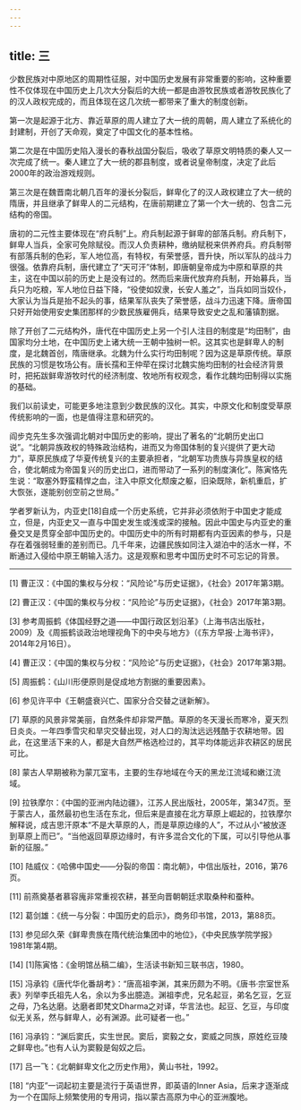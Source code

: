 ```yaml
---
---
---
```

title: 三
---



少数民族对中原地区的周期性征服，对中国历史发展有非常重要的影响，这种重要性不仅体现在中国历史上几次大分裂后的大统一都是由游牧民族或者游牧民族化了的汉人政权完成的，而且体现在这几次统一都带来了重大的制度创新。

第一次是起源于北方、靠近草原的周人建立了大一统的周朝，周人建立了系统化的封建制，开创了天命观，奠定了中国文化的基本性格。

第二次是在中国历史陷入漫长的春秋战国分裂后，吸收了草原文明特质的秦人又一次完成了统一。秦人建立了大一统的郡县制度，或者说皇帝制度，决定了此后2000年的政治游戏规则。

第三次是在魏晋南北朝几百年的漫长分裂后，鲜卑化了的汉人政权建立了大一统的隋唐，并且继承了鲜卑人的二元结构，在唐前期建立了第一个大一统的、包含二元结构的帝国。

唐初的二元性主要体现在“府兵制”上。府兵制起源于鲜卑的部落兵制。府兵制下，鲜卑人当兵，全家可免除赋役。而汉人负责耕种，缴纳赋税来供养府兵。府兵制带有部落兵制的色彩，军人地位高，有特权，有荣誉感，晋升快，所以军队的战斗力很强。依靠府兵制，唐代建立了“天可汗”体制，即唐朝皇帝成为中原和草原的共主，这在中国以前的历史上是没有过的。然而后来唐代放弃府兵制，开始募兵，当兵只为吃粮，军人地位日益下降，“役使如奴隶，长安人羞之”，当兵如同当奴仆，大家认为当兵是抬不起头的事，结果军队丧失了荣誉感，战斗力迅速下降。唐帝国只好开始使用安史集团那样的少数民族雇佣兵，结果导致安史之乱和藩镇割据。

除了开创了二元结构外，唐代在中国历史上另一个引人注目的制度是“均田制”，由国家均分土地，在中国历史上诸大统一王朝中独树一帜。这其实也是鲜卑人的制度，是北魏首创，隋唐继承。北魏为什么实行均田制呢？因为这是草原传统。草原民族的习惯是牧场公有。唐长孺和王仲荦在探讨北魏实施均田制的社会经济背景时，把拓跋鲜卑游牧时代的经济制度、牧地所有权观念，看作北魏均田制得以实施的基础。

我们以前读史，可能更多地注意到少数民族的汉化。其实，中原文化和制度受草原传统影响的一面，也是值得注意和研究的。

阎步克先生多次强调北朝对中国历史的影响，提出了著名的“北朝历史出口说”。“北朝异族政权的特殊政治结构，进而又为帝国体制的复兴提供了更大动力”，草原民族成了华夏传统复兴的主要承担者，“北朝军功贵族与异族皇权的结合，使北朝成为帝国复兴的历史出口，进而带动了一系列的制度演化”。陈寅恪先生说：“取塞外野蛮精悍之血，注入中原文化颓废之躯，旧染既除，新机重启，扩大恢张，遂能别创空前之世局。”

学者罗新认为，内亚史[18]自成一个历史系统，它并非必须依附于中国史才能成立，但是，内亚史又一直与中国史发生或浅或深的接触。因此中国史与内亚史的重叠交叉是贯穿全部中国历史的。中国历史中的所有时期都有内亚因素的参与，只是存在着强弱轻重的差别而已。几千年来，边疆民族如同注入湖泊中的活水一样，不断通过入侵给中原王朝输入活力。这是观察和思考中国历史时不可忘记的背景。



* * *



[1] 曹正汉：《中国的集权与分权：“风险论”与历史证据》，《社会》2017年第3期。

[2] 曹正汉：《中国的集权与分权：“风险论”与历史证据》，《社会》2017年第3期。

[3] 参考周振鹤《体国经野之道——中国行政区划沿革》（上海书店出版社，2009）及《周振鹤谈政治地理视角下的中央与地方》（《东方早报·上海书评》，2014年2月16日）。

[4] 曹正汉：《中国的集权与分权：“风险论”与历史证据》，《社会》2017年第3期。

[5] 周振鹤：《山川形便原则是促成地方割据的重要因素》。

[6] 参见许平中《王朝盛衰兴亡、国家分合交替之谜新解》。

[7] 草原的风景非常美丽，自然条件却非常严酷。草原的冬天漫长而寒冷，夏天烈日炎炎。一年四季雪灾和旱灾交替出现，对人口的淘汰远远残酷于农耕地带。因此，在这里活下来的人，都是大自然严格选检过的，其平均体能远非农耕区的居民可比。

[8] 蒙古人早期被称为蒙兀室韦，主要的生存地域在今天的黑龙江流域和嫩江流域。

[9] 拉铁摩尔：《中国的亚洲内陆边疆》，江苏人民出版社，2005年，第347页。至于蒙古人，虽然最初也生活在东北，但后来是直接在北方草原上崛起的，拉铁摩尔解释说，成吉思汗原本“不是大草原的人，而是草原边缘的人”，不过从小“被放逐到草原上而已”。“当他返回草原边缘时，有许多混合文化的下属，可以引导他从事新的征服。”

[10] 陆威仪：《哈佛中国史——分裂的帝国：南北朝》，中信出版社，2016，第76页。

[11] 前燕奠基者慕容廆非常重视农耕，甚至向晋朝朝廷求取桑种和蚕种。

[12] 葛剑雄：《统一与分裂：中国历史的启示》，商务印书馆，2013，第88页。

[13] 参见邱久荣《鲜卑贵族在隋代统治集团中的地位》，《中央民族学院学报》1981年第4期。

[14] [1]陈寅恪：《金明馆丛稿二编》，生活读书新知三联书店，1980。

[15] 冯承钧《唐代华化番胡考》：“唐高祖李渊，其来历颇为不明。《唐书·宗室世系表》列举李氏祖先人名，余以为多出臆造。渊祖李虎，兄名起豆，弟名乞豆，乞豆之母，乃名达磨。达磨者即梵文Dharma之对译，华言法也。起豆、乞豆，与印度似无关系，然与鲜卑人，必有渊源。此可疑者一也。”

[16] 冯承钧：“渊后窦氏，实生世民。窦后，窦毅之女，窦威之同族，原姓纥豆陵之鲜卑也。”也有人认为窦毅是匈奴之后。

[17] 吕一飞：《北朝鲜卑文化之历史作用》，黄山书社，1992。

[18] “内亚”一词起初主要是流行于英语世界，即英语的Inner Asia，后来才逐渐成为一个在国际上频繁使用的专用词，指以蒙古高原为中心的亚洲腹地。